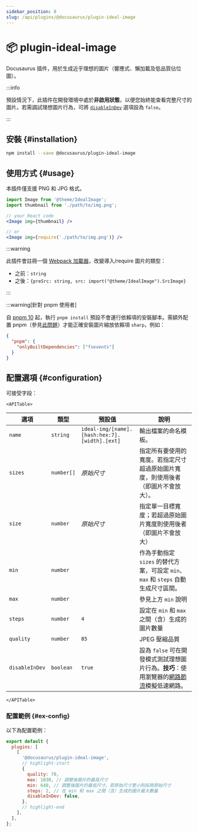 ```yaml
---
sidebar_position: 8
slug: /api/plugins/@docusaurus/plugin-ideal-image
---
```


# 📦 plugin-ideal-image


Docusaurus 插件，用於生成近乎理想的圖片（響應式、懶加載及低品質佔位圖）。

:::info

預設情況下，此插件在開發環境中處於**非啟用狀態**，以便您始終能查看完整尺寸的圖片。若需調試理想圖片行為，可將 [`disableInDev`](#disableInDev) 選項設為 `false`。

:::

## 安裝 {#installation}

```bash npm2yarn
npm install --save @docusaurus/plugin-ideal-image
```

## 使用方式 {#usage}

本插件僅支援 PNG 和 JPG 格式。

```jsx
import Image from '@theme/IdealImage';
import thumbnail from './path/to/img.png';

// your React code
<Image img={thumbnail} />

// or
<Image img={require('./path/to/img.png')} />
```

:::warning

此插件會註冊一個 [Webpack 加載器](https://webpack.js.org/loaders/)，改變導入/require 圖片的類型：

- 之前：`string`
- 之後：`{preSrc: string, src: import("@theme/IdealImage").SrcImage}`

:::

:::warning[針對 pnpm 使用者]

自 [pnpm 10](https://github.com/pnpm/pnpm/releases/tag/v10.0.0) 起，執行 `pnpm install` 預設不會運行依賴項的安裝腳本。需額外配置 pnpm（參見[此問題](https://github.com/lovell/sharp/issues/4343)）才能正確安裝圖片縮放依賴項 `sharp`，例如：

```json title="package.json"
{
  "pnpm": {
    "onlyBuiltDependencies": ["fsevents"]
  }
}
```

## 配置選項 {#configuration}

可接受字段：

```mdx-code-block
<APITable>
```

| 選項 | 類型 | 預設值 | 說明 |
| --- | --- | --- | --- |
| `name` | `string` | `ideal-img/[name].[hash:hex:7].[width].[ext]` | 輸出檔案的命名模板。 |
| `sizes` | `number[]` | _原始尺寸_ | 指定所有要使用的寬度。若指定尺寸超過原始圖片寬度，則使用後者（即圖片不會放大）。 |
| `size` | `number` | _原始尺寸_ | 指定單一目標寬度；若超過原始圖片寬度則使用後者（即圖片不會放大） |
| `min` | `number` |  | 作為手動指定 `sizes` 的替代方案，可設定 `min`、`max` 和 `steps` 自動生成尺寸區間。 |
| `max` | `number` |  | 參見上方 `min` 說明 |
| `steps` | `number` | `4` | 設定在 `min` 和 `max` 之間（含）生成的圖片數量 |
| `quality` | `number` | `85` | JPEG 壓縮品質 |
| `disableInDev` | `boolean` | `true` | 設為 `false` 可在開發模式測試理想圖片行為。**技巧**：使用瀏覽器的[網路節流](https://www.browserstack.com/guide/how-to-perform-network-throttling-in-chrome)模擬低速網路。 |

```mdx-code-block
</APITable>
```

### 配置範例 {#ex-config}

以下為配置範例：

```js title="docusaurus.config.js"
export default {
  plugins: [
    [
      '@docusaurus/plugin-ideal-image',
      // highlight-start
      {
        quality: 70,
        max: 1030, // 調整後圖片的最高尺寸
        min: 640, // 調整後圖片的最低尺寸。若原始尺寸更小則採用原始尺寸
        steps: 2, // 在 min 和 max 之間（含）生成的圖片最大數量
        disableInDev: false,
      },
      // highlight-end
    ],
  ],
};
```